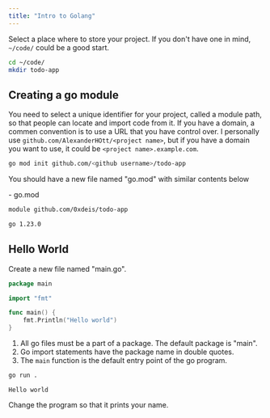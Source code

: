 ```yaml
---
title: "Intro to Golang"
---
```



Select a place where to store your project. If you don't have one in mind, `~/code/` could be a good start.

```bash
cd ~/code/
mkdir todo-app
```

## Creating a go module

You need to select a unique identifier for your project, called a module path, so that people can locate and import code from it.
If you have a domain, a commen convention is to use a URL that you have control over. I personally use `github.com/AlexanderHOtt/<project name>`, but if you have a domain you want to use, it could be `<project name>.example.com`.

```bash
go mod init github.com/<github username>/todo-app
```

You should have a new file named "go.mod" with similar contents below

<FileTree>
- go.mod
</FileTree>


```txt title="go.mod"
module github.com/0xdeis/todo-app

go 1.23.0
```

## Hello World

Create a new file named "main.go".

```go title="main.go" {"1": 1} {"2":3} {"3":5-7}
package main

import "fmt"

func main() {
    fmt.Println("Hello world")
}
```

1. All go files must be a part of a package. The default package is "main".
2. Go import statements have the package name in double quotes.
3. The `main` function is the default entry point of the go program.


```bash
go run .
```

```
Hello world
```

Change the program so that it prints your name.
